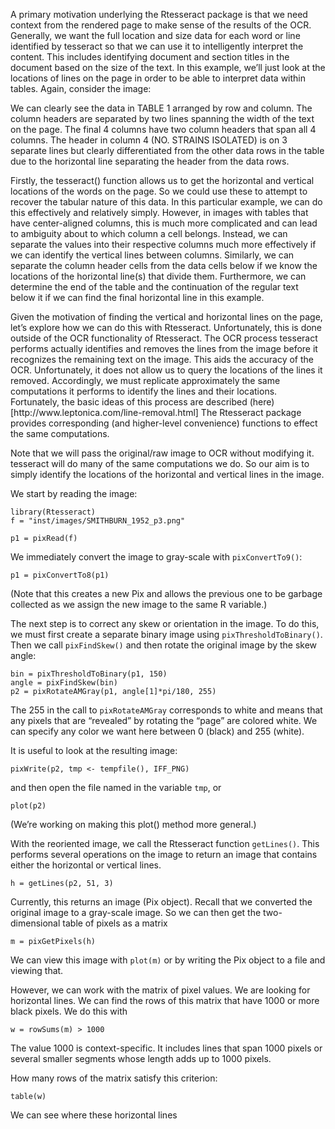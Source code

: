 

A primary motivation underlying the Rtesseract package is that we need
context from the rendered page to make sense of the results of the
OCR.  Generally, we want the full location and size data for each word
or line identified by tesseract so that we can use it to intelligently
interpret the content. This includes identifying document and section
titles in the document based on the size of the text.  In this
example, we'll just look at the locations of lines on the page in
order to be able to interpret data within tables.  Again, consider the
image:

[missing]:../images/SMITHBURN_1952_p3.png

We can clearly see the data in TABLE 1 arranged by row and column.
The column headers are separated by two lines spanning the width of the text on the page.
The final 4 columns have two column headers that span all 4 columns.
The header in column 4 (NO. STRAINS ISOLATED) is on 3 separate lines but
clearly differentiated from the other data rows in the table due to the
horizontal line separating the header from the data rows.

Firstly, the tesseract() function allows us to get the horizontal and vertical locations of the words
on the page. So we could use these to attempt to recover the tabular nature of this data.
In this particular example, we can do this effectively and relatively simply. However,
in images with tables that have center-aligned columns, this is much more complicated and can
lead to ambiguity about to which column a cell belongs.
Instead, we can separate the values into their respective columns much more effectively
if we can identify the vertical lines between columns.
Similarly, we can separate the column header  cells from the data cells below
if we know the locations of the horizontal line(s) that divide them.
Furthermore, we can determine the end of the table and the continuation
of the regular text below it if we can find the final horizontal line in this example.


Given the motivation of finding the vertical and horizontal lines on the page,
let's explore how we can do this with Rtesseract.
Unfortunately, this is done outside of the OCR functionality of Rtesseract.
The OCR process tesseract performs actually identifies and removes the lines from the
image before it recognizes the remaining text on the image. This aids the accuracy of the OCR.
Unfortunately, it does not allow us to query the locations of the lines it removed.
Accordingly, we must replicate  approximately the same computations it performs to identify the
lines and their locations.
Fortunately, the basic ideas of this process are described 
(here)[http://www.leptonica.com/line-removal.html]
The Rtesseract  package provides corresponding (and higher-level convenience) functions 
to effect the same computations.

Note that we will pass the original/raw image to OCR without modifying
it. tesseract will do many of the same computations we do.
So our aim is to simply identify the locations of the horizontal and vertical lines in the
image. 
 

We start by reading the image:
```
library(Rtesseract)
f = "inst/images/SMITHBURN_1952_p3.png"

p1 = pixRead(f)
```

We immediately convert the image to gray-scale with `pixConvertTo9()`:
```
p1 = pixConvertTo8(p1)
```
(Note that this creates a new Pix and allows the previous one to be garbage collected
as we assign the new image to the same R variable.)

The next step is to correct any skew or orientation in the image.
To do this, we must first create a separate binary image using
`pixThresholdToBinary()`.
Then we call `pixFindSkew()` and then rotate the original image
by the skew angle:
```
bin = pixThresholdToBinary(p1, 150)
angle = pixFindSkew(bin)
p2 = pixRotateAMGray(p1, angle[1]*pi/180, 255)
```
The 255 in the call to `pixRotateAMGray` corresponds to white
and means that any pixels that are "revealed" by rotating the
"page" are colored white.  We can specify any color we want here between 0 (black) and 255 (white).

It is useful to look at the resulting image:
```
pixWrite(p2, tmp <- tempfile(), IFF_PNG)
```
and then open the file named in the variable `tmp`, or
```
plot(p2)
```
(We're working on making this plot() method more general.)


With the reoriented image, we call the Rtesseract function
`getLines()`.  This performs several operations on the image
to return an image that contains either the horizontal or vertical lines.
```
h = getLines(p2, 51, 3)
```
Currently, this returns an image (Pix object).
Recall that we converted the original image to a gray-scale image.
So we can then get the two-dimensional table of pixels as a matrix
```
m = pixGetPixels(h)
```

We can view this image with `plot(m)` or
by writing the Pix object to a file and viewing that.

However, we can work with the matrix of pixel values.
We are looking for horizontal lines.
We can find the rows of this matrix that  have 1000 or more
black pixels.  We do this with
```
w = rowSums(m) > 1000
```
The value 1000 is context-specific.  It includes lines
that span 1000 pixels or several smaller segments whose length adds up to 1000 pixels.

How many rows of the matrix satisfy this criterion:
```
table(w)
```

We can see where these horizontal lines